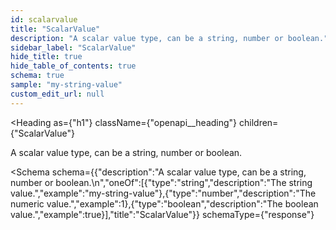 ```yaml
---
id: scalarvalue
title: "ScalarValue"
description: "A scalar value type, can be a string, number or boolean."
sidebar_label: "ScalarValue"
hide_title: true
hide_table_of_contents: true
schema: true
sample: "my-string-value"
custom_edit_url: null
---
```



<Heading
  as={"h1"}
  className={"openapi__heading"}
  children={"ScalarValue"}
>
</Heading>



A scalar value type, can be a string, number or boolean.


<Schema
  schema={{"description":"A scalar value type, can be a string, number or boolean.\n","oneOf":[{"type":"string","description":"The string value.","example":"my-string-value"},{"type":"number","description":"The numeric value.","example":1},{"type":"boolean","description":"The boolean value.","example":true}],"title":"ScalarValue"}}
  schemaType={"response"}
>
  
</Schema>
            